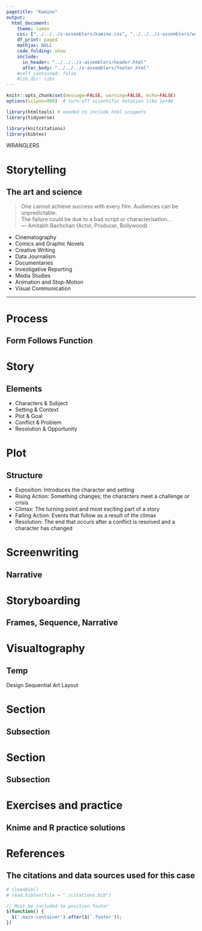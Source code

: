 ```yaml
---
pagetitle: "Kamino"
output: 
  html_document:
    theme: lumen
    css: ["../../../z-assemblers/kamino.css", "../../../z-assemblers/wranglers.css"]
    df_print: paged
    mathjax: NULL
    code_folding: show
    include:
      in_header: "../../../z-assemblers/header.html"
      after_body: "../../../z-assemblers/footer.html"
    #self_contained: false
    #lib_dir: libs
---
```


```r
knitr::opts_chunk$set(message=FALSE, warning=FALSE, echo=FALSE)
options(scipen=999)  # turn-off scientific notation like 1e+48

library(htmltools) # needed to include html snippets
library(tidyverse)

library(knitcitations)
library(bibtex)

```

<div class="activity">
WRANGLERS  
</div>

# Storytelling
## The art and science

> One cannot achieve success with every film. Audiences can be unpredictable.\
The failure could be due to a bad script or characterisation...\
--- Amitabh Bachchan (Actor, Producer, Bollywood)\


* Cinematography
* Comics and Graphic Novels
* Creative Writing
* Data Journalism
* Documentaries
* Investigative Reporting
* Media Studies
* Animation and Stop-Motion
* Visual Communication


***

# Process
## Form Follows Function



# Story
## Elements

* Characters & Subject
* Setting & Context
* Plot & Goal
* Conflict & Problem
* Resolution & Opportunity

# Plot
## Structure

* Exposition: Introduces the character and setting
* Rising Action: Something changes; the characters meet a challenge or crisis
* Climax: The turning point and most exciting part of a story
* Falling Action: Events that follow as a result of the climax
* Resolution: The end that occurs after a conflict is resolved and a character has changed

## 

# Screenwriting
## Narrative



# Storyboarding
## Frames, Sequence, Narrative


# Visualtography
## Temp

Design
Sequential Art
Layout

# Section
## Subsection



# Section
## Subsection




# Exercises and practice
## Knime and R practice solutions



# References
## The citations and data sources used for this case

```r

# cleanbib()
# read.bibtex(file = "./citations.bib")

```




```js

// Must be included to position footer
$(function() {
  $('.main-container').after($('.footer'));
})

```

